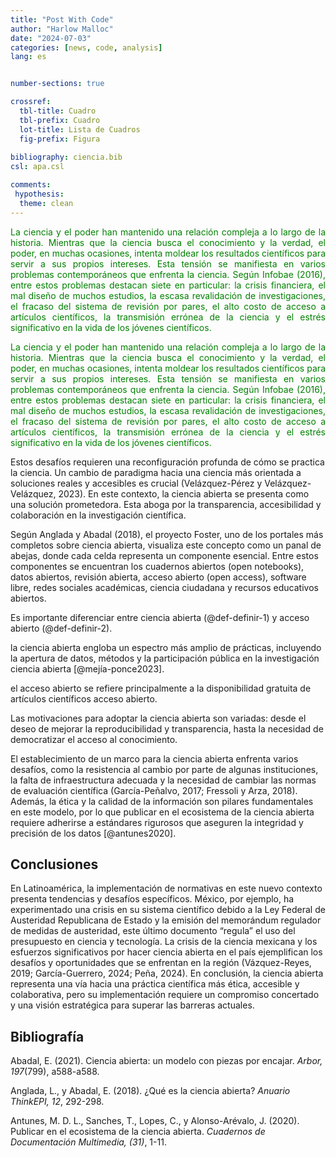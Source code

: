 ```yaml
---
title: "Post With Code"
author: "Harlow Malloc"
date: "2024-07-03"
categories: [news, code, analysis]
lang: es 


number-sections: true  

crossref: 
  tbl-title: Cuadro
  tbl-prefix: Cuadro
  lot-title: Lista de Cuadros
  fig-prefix: Figura
  
bibliography: ciencia.bib
csl: apa.csl

comments: 
 hypothesis:
  theme: clean  
---
```


::: {style="color:green;text-align:justify"}
La ciencia y el poder han mantenido una relación compleja a lo largo de la historia. Mientras que la ciencia busca el conocimiento y la verdad, el poder, en muchas ocasiones, intenta moldear los resultados científicos para servir a sus propios intereses. Esta tensión se manifiesta en varios problemas contemporáneos que enfrenta la ciencia. Según Infobae (2016), entre estos problemas destacan siete en particular: la crisis financiera, el mal diseño de muchos estudios, la escasa revalidación de investigaciones, el fracaso del sistema de revisión por pares, el alto costo de acceso a artículos científicos, la transmisión errónea de la ciencia y el estrés significativo en la vida de los jóvenes científicos.
:::

::: callout-note
::: {style="color:green;text-align:justify"}
La ciencia y el poder han mantenido una relación compleja a lo largo de la historia. Mientras que la ciencia busca el conocimiento y la verdad, el poder, en muchas ocasiones, intenta moldear los resultados científicos para servir a sus propios intereses. Esta tensión se manifiesta en varios problemas contemporáneos que enfrenta la ciencia. Según Infobae (2016), entre estos problemas destacan siete en particular: la crisis financiera, el mal diseño de muchos estudios, la escasa revalidación de investigaciones, el fracaso del sistema de revisión por pares, el alto costo de acceso a artículos científicos, la transmisión errónea de la ciencia y el estrés significativo en la vida de los jóvenes científicos.
:::
:::

::: callout-warning
Estos desafíos requieren una reconfiguración profunda de cómo se practica la ciencia. Un cambio de paradigma hacia una ciencia más orientada a soluciones reales y accesibles es crucial (Velázquez-Pérez y Velázquez-Velázquez, 2023). En este contexto, la ciencia abierta se presenta como una solución prometedora. Esta aboga por la transparencia, accesibilidad y colaboración en la investigación científica.
:::

::: callout-important
Según Anglada y Abadal (2018), el proyecto Foster, uno de los portales más completos sobre ciencia abierta, visualiza este concepto como un panal de abejas, donde cada celda representa un componente esencial. Entre estos componentes se encuentran los cuadernos abiertos (open notebooks), datos abiertos, revisión abierta, acceso abierto (open access), software libre, redes sociales académicas, ciencia ciudadana y recursos educativos abiertos.

Es importante diferenciar entre ciencia abierta (@def-definir-1) y acceso abierto (@def-definir-2).

::: {#def-definir-1}
la ciencia abierta engloba un espectro más amplio de prácticas, incluyendo la apertura de datos, métodos y la participación pública en la investigación ciencia abierta [@mejía-ponce2023].
:::

::: {#def-definir-2}
el acceso abierto se refiere principalmente a la disponibilidad gratuita de artículos científicos acceso abierto.
:::
:::

::: {.callout-tip}
Las motivaciones para adoptar la ciencia abierta son variadas: desde el deseo de mejorar la reproducibilidad y transparencia, hasta la necesidad de democratizar el acceso al conocimiento.
:::

::: {.callout-caution}
El establecimiento de un marco para la ciencia abierta enfrenta varios desafíos, como la resistencia al cambio por parte de algunas instituciones, la falta de infraestructura adecuada y la necesidad de cambiar las normas de evaluación científica (García-Peñalvo, 2017; Fressoli y Arza, 2018). Además, la ética y la calidad de la información son pilares fundamentales en este modelo, por lo que publicar en el ecosistema de la ciencia abierta requiere adherirse a estándares rigurosos que aseguren la integridad y precisión de los datos [@antunes2020].
:::

::: panel-tabset
## Conclusiones

En Latinoamérica, la implementación de normativas en este nuevo contexto presenta tendencias y desafíos específicos. México, por ejemplo, ha experimentado una crisis en su sistema científico debido a la Ley Federal de Austeridad Republicana de Estado y la emisión del memorándum regulador de medidas de austeridad, este último documento “regula” el uso del presupuesto en ciencia y tecnología. La crisis de la ciencia mexicana y los esfuerzos significativos por hacer ciencia abierta en el país ejemplifican los desafíos y oportunidades que se enfrentan en la región (Vázquez-Reyes, 2019; García-Guerrero, 2024; Peña, 2024). En conclusión, la ciencia abierta representa una vía hacia una práctica científica más ética, accesible y colaborativa, pero su implementación requiere un compromiso concertado y una visión estratégica para superar las barreras actuales.

## Bibliografía

Abadal, E. (2021). Ciencia abierta: un modelo con piezas por encajar. *Arbor, 197*(799), a588-a588.

Anglada, L., y Abadal, E. (2018). ¿Qué es la ciencia abierta? *Anuario ThinkEPI, 12*, 292-298.

Antunes, M. D. L., Sanches, T., Lopes, C., y Alonso-Arévalo, J. (2020). Publicar en el ecosistema de la ciencia abierta. *Cuadernos de Documentación Multimedia, (31)*, 1-11.
:::

